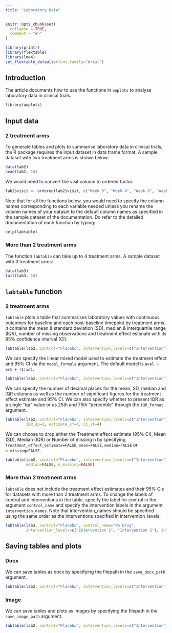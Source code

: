 ```yaml
---
title: "Laboratory Data"
---
```


```r
knitr::opts_chunk$set(
  collapse = TRUE,
  comment = "#>"
)
```

```r
library(printr)
library(flextable)
library(lme4)
set_flextable_defaults(font.family="Arial")
```

## Introduction
The article documents how to use the functions in `aeplots` to analyse laboratory data in clinical trials.
```r
library(aeplots)
```

## Input data
### 2 treatment arms
To generate tables and plots to summarise laboratory data in clinical trials, the R package requires the input dataset in data frame format. A sample dataset with two treatment arms is shown below:
```r
data(lab2)
head(lab2, 10)
```

We would need to convert the visit column to ordered factor.
```r
lab2$visit <- ordered(lab2$visit, c("Week 0", "Week 4", "Week 8", "Week 12", "Week 16", "Week 20", "Week 24"))
```

Note that for all the functions below, you would need to specify the column names corresponding to each variable needed unless you rename the column names of your dataset to the default column names as specified in the sample dataset of the documentation. Do refer to the detailed documentation of each function by typing:
```r
help(labtable)
```

### More than 2 treatment arms
The function `labtable` can take up to 4 treatment arms. A sample dataset with 3 treatment arms:
```r
data(lab3)
tail(lab3, 10)
```

## `labtable` function
### 2 treatment arms
`labtable` plots a table that summarises laboratory values with continuous outcomes for baseline and each post-baseline timepoint by treatment arms. It contains the mean & standard deviation (SD), median & interquartile range (IQR), number of missing observations and treatment effect estimate with its 95% confidence interval (CI).
```r
labtable(lab2, control="Placebo", intervention_levels=c("Intervention"))
```

We can specify the linear mixed model used to estimate the treatment effect and 95% CI via the `model_formula` argument. The default model is `aval ~ arm + (1|id)`.
```r
labtable(lab2, control="Placebo", intervention_levels=c("Intervention"), model_formula="aval ~ arm + base + strat + time + (1|id) + (1|region)")
```

We can specify the number of decimal places for the mean, SD, median and IQR columns as well as the number of significant figures for the treatment effect estimate and 95% CI. We can also specify whether to present IQR as a single "iqr" value or as 25th and 75th "percentile" through the `IQR_format` argument.
```r
labtable(lab2, control="Placebo", intervention_levels=c("Intervention"), IQR_format="percentile", mean_dp=2, SD_dp=2, median_dp=2, 
         IQR_dp=2, estimate_sf=4, CI_sf=4)
```

We can choose to drop either the Treatment effect estimate (95% CI), Mean (SD), Median (IQR) or Number of missing n by specifying `treatment_effect_estimate=FALSE`, `mean=FALSE`, `median=FALSE` or `n_missing=FALSE`.
```r
labtable(lab2, control="Placebo", intervention_levels=c("Intervention"), treatment_effect_estimate=FALSE,
         median=FALSE, n_missing=FALSE)
```

### More than 2 treatment arms
`labtable` does not include the treatment effect estimates and their 95% CIs for datasets with more than 2 treatment arms. To change the labels of control and interventions in the table, specify the label for control in the argument `control_name` and specify the intervention labels in the argument `intervention_names`. Note that intervention_names should be specified using the same order as the interventions specified in intervention_levels.
```r
labtable(lab3, control="Placebo", control_name="No Drug", 
         intervention_levels=c("Intervention 1", "Intervention 2"), intervention_names=c("Drug A", "Drug B"))
```

## Saving tables and plots
### Docx
We can save tables as docx by specifying the filepath in the `save_docx_path` argument.
```r
labtable(lab2, control="Placebo", intervention_levels=c("Intervention"), save_docx_path="labtable.docx")
```

### Image
We can save tables and plots as images by specifying the filepath in the `save_image_path` argument.
```r
labtable(lab2, control="Placebo", intervention_levels=c("Intervention"), save_image_path="labimage.png")
```
